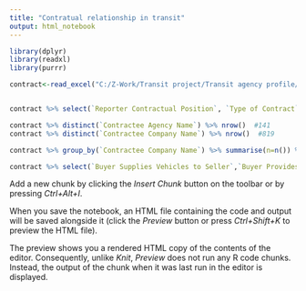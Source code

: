 ```yaml
---
title: "Contratual relationship in transit"
output: html_notebook
---
```




```r
library(dplyr)
library(readxl)
library(purrr)

```



```r
contract<-read_excel("C:/Z-Work/Transit project/Transit agency profile/2016 Contractual Relations_0.xlsx",sheet=1)


contract %>% select(`Reporter Contractual Position`, `Type of Contract`,`Primary Feature`) %>% map(~table(.x))

contract %>% distinct(`Contractee Agency Name`) %>% nrow()  #141
contract %>% distinct(`Contractee Company Name`) %>% nrow()  #819

contract %>% group_by(`Contractee Company Name`) %>% summarise(n=n()) %>% arrange(desc(n))

contract %>% select(`Buyer Supplies Vehicles to Seller`,`Buyer Provides Maintenance Facility to Seller`,`Other Public Assets Provided`) %>% map(~table(.x))

```

Add a new chunk by clicking the *Insert Chunk* button on the toolbar or by pressing *Ctrl+Alt+I*.

When you save the notebook, an HTML file containing the code and output will be saved alongside it (click the *Preview* button or press *Ctrl+Shift+K* to preview the HTML file).

The preview shows you a rendered HTML copy of the contents of the editor. Consequently, unlike *Knit*, *Preview* does not run any R code chunks. Instead, the output of the chunk when it was last run in the editor is displayed.
